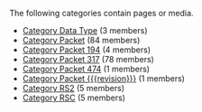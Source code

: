 <!-- DO NOT EDIT THIS FILE, CODE AUTOMATICALLY GENERATED BY category.sh -->
The following categories contain pages or media.
* [[Category Data Type]] (3 members)
* [[Category Packet]] (84 members)
* [[Category Packet 194]] (4 members)
* [[Category Packet 317]] (78 members)
* [[Category Packet 474]] (1 members)
* [[Category Packet {{{revision}}}]] (1 members)
* [[Category RS2]] (5 members)
* [[Category RSC]] (5 members)
